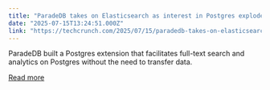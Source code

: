 ```yaml
---
title: "ParadeDB takes on Elasticsearch as interest in Postgres explodes amid AI boom"
date: "2025-07-15T13:24:51.000Z"
link: "https://techcrunch.com/2025/07/15/paradedb-takes-on-elasticsearch-as-interest-in-postgres-explodes-amid-ai-boom/"
---
```


ParadeDB built a Postgres extension that facilitates full-text search and analytics on Postgres without the need to transfer data. 

[Read more](https://techcrunch.com/2025/07/15/paradedb-takes-on-elasticsearch-as-interest-in-postgres-explodes-amid-ai-boom/)
